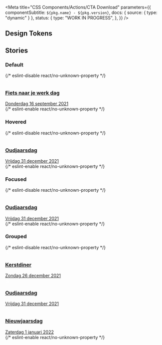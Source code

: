 

<Meta
  title="CSS Components/Actions/CTA Download"
  parameters={{
    componentSubtitle: `${pkg.name} - ${pkg.version}`,
    docs: { source: { type: "dynamic" } },
    status: {
      type: "WORK IN PROGRESS",
    },
  }}
/>

<Description markdown={readme} />

## Design Tokens

<DesignTokenDocBlock categoryName="CtaDownload" viewType="table" />

## Stories

### Default

<Canvas>
  {/* eslint-disable react/no-unknown-property */}
  <Story name="Default">
    <a class="denhaag-cta-download" href="#event-url">
      <div class="denhaag-cta-link__dot">
        <svg
          width="1em"
          height="1em"
          viewBox="0 0 24 24"
          fill="none"
          xmlns="http://www.w3.org/2000/svg"
          aria-hidden="true"
        >
          <path
            d="M21 15V19C21 19.5304 20.7893 20.0391 20.4142 20.4142C20.0391 20.7893 19.5304 21 19 21H5C4.46957 21 3.96086 20.7893 3.58579 20.4142C3.21071 20.0391 3 19.5304 3 19V15"
            stroke="white"
            stroke-width="2"
            stroke-linecap="round"
            stroke-linejoin="round"
          />
          <path d="M7 10L12 15L17 10" stroke="white" stroke-width="2" stroke-linecap="round" stroke-linejoin="round" />
          <path d="M12 15V3" stroke="white" stroke-width="2" stroke-linecap="round" stroke-linejoin="round" />
        </svg>
      </div>
      <div class="denhaag-cta-download__excerpt">
        <h3 class="denhaag-cta-download__title">Fiets naar je werk dag</h3>
        <time datetime="2021-09-16">Donderdag 16 september 2021</time>
      </div>
    </a>
  </Story>
  {/* eslint-enable react/no-unknown-property */}
</Canvas>

### Hovered

<Canvas>
  {/* eslint-disable react/no-unknown-property */}
  <Story name="Hovered">
    <a class="denhaag-cta-download denhaag-cta-download--hover" href="#event-url">
      <div class="denhaag-cta-link__dot">
        <svg
          width="1em"
          height="1em"
          viewBox="0 0 24 24"
          fill="none"
          xmlns="http://www.w3.org/2000/svg"
          aria-hidden="true"
        >
          <path
            d="M21 15V19C21 19.5304 20.7893 20.0391 20.4142 20.4142C20.0391 20.7893 19.5304 21 19 21H5C4.46957 21 3.96086 20.7893 3.58579 20.4142C3.21071 20.0391 3 19.5304 3 19V15"
            stroke="white"
            stroke-width="2"
            stroke-linecap="round"
            stroke-linejoin="round"
          />
          <path d="M7 10L12 15L17 10" stroke="white" stroke-width="2" stroke-linecap="round" stroke-linejoin="round" />
          <path d="M12 15V3" stroke="white" stroke-width="2" stroke-linecap="round" stroke-linejoin="round" />
        </svg>
      </div>
      <div class="denhaag-cta-download__excerpt">
        <h3 class="denhaag-cta-download__title">Oudjaarsdag</h3>
        <time datetime="2021-12-31">Vrijdag 31 december 2021</time>
      </div>
    </a>
  </Story>
  {/* eslint-enable react/no-unknown-property */}
</Canvas>

### Focused

<Canvas>
  {/* eslint-disable react/no-unknown-property */}
  <Story name="Focused">
    <a class="denhaag-cta-download denhaag-cta-download--focus" href="#event-url">
      <div class="denhaag-cta-link__dot">
        <svg
          width="1em"
          height="1em"
          viewBox="0 0 24 24"
          fill="none"
          xmlns="http://www.w3.org/2000/svg"
          aria-hidden="true"
        >
          <path
            d="M21 15V19C21 19.5304 20.7893 20.0391 20.4142 20.4142C20.0391 20.7893 19.5304 21 19 21H5C4.46957 21 3.96086 20.7893 3.58579 20.4142C3.21071 20.0391 3 19.5304 3 19V15"
            stroke="white"
            stroke-width="2"
            stroke-linecap="round"
            stroke-linejoin="round"
          />
          <path d="M7 10L12 15L17 10" stroke="white" stroke-width="2" stroke-linecap="round" stroke-linejoin="round" />
          <path d="M12 15V3" stroke="white" stroke-width="2" stroke-linecap="round" stroke-linejoin="round" />
        </svg>
      </div>
      <div class="denhaag-cta-download__excerpt">
        <h3 class="denhaag-cta-download__title">Oudjaarsdag</h3>
        <time datetime="2021-12-31">Vrijdag 31 december 2021</time>
      </div>
    </a>
  </Story>
  {/* eslint-enable react/no-unknown-property */}
</Canvas>

### Grouped

<Canvas>
  {/* eslint-disable react/no-unknown-property */}
  <Story name="Grouped">
    <a class="denhaag-cta-download" href="#event-url">
      <div class="denhaag-cta-link__dot">
        <svg
          width="1em"
          height="1em"
          viewBox="0 0 24 24"
          fill="none"
          xmlns="http://www.w3.org/2000/svg"
          aria-hidden="true"
        >
          <path
            d="M21 15V19C21 19.5304 20.7893 20.0391 20.4142 20.4142C20.0391 20.7893 19.5304 21 19 21H5C4.46957 21 3.96086 20.7893 3.58579 20.4142C3.21071 20.0391 3 19.5304 3 19V15"
            stroke="white"
            stroke-width="2"
            stroke-linecap="round"
            stroke-linejoin="round"
          />
          <path d="M7 10L12 15L17 10" stroke="white" stroke-width="2" stroke-linecap="round" stroke-linejoin="round" />
          <path d="M12 15V3" stroke="white" stroke-width="2" stroke-linecap="round" stroke-linejoin="round" />
        </svg>
      </div>
      <div class="denhaag-cta-download__excerpt">
        <h3 class="denhaag-cta-download__title">Kerstdiner</h3>
        <time datetime="2021-12-26">Zondag 26 december 2021</time>
      </div>
    </a>
    <a class="denhaag-cta-download" href="#event-url">
      <div class="denhaag-cta-link__dot">
        <svg
          width="1em"
          height="1em"
          viewBox="0 0 24 24"
          fill="none"
          xmlns="http://www.w3.org/2000/svg"
          aria-hidden="true"
        >
          <path
            d="M21 15V19C21 19.5304 20.7893 20.0391 20.4142 20.4142C20.0391 20.7893 19.5304 21 19 21H5C4.46957 21 3.96086 20.7893 3.58579 20.4142C3.21071 20.0391 3 19.5304 3 19V15"
            stroke="white"
            stroke-width="2"
            stroke-linecap="round"
            stroke-linejoin="round"
          />
          <path d="M7 10L12 15L17 10" stroke="white" stroke-width="2" stroke-linecap="round" stroke-linejoin="round" />
          <path d="M12 15V3" stroke="white" stroke-width="2" stroke-linecap="round" stroke-linejoin="round" />
        </svg>
      </div>
      <div class="denhaag-cta-download__excerpt">
        <h3 class="denhaag-cta-download__title">Oudjaarsdag</h3>
        <time datetime="2021-12-31">Vrijdag 31 december 2021</time>
      </div>
    </a>
    <a class="denhaag-cta-download" href="#event-url">
      <div class="denhaag-cta-link__dot">
        <svg
          width="1em"
          height="1em"
          viewBox="0 0 24 24"
          fill="none"
          xmlns="http://www.w3.org/2000/svg"
          aria-hidden="true"
        >
          <path
            d="M21 15V19C21 19.5304 20.7893 20.0391 20.4142 20.4142C20.0391 20.7893 19.5304 21 19 21H5C4.46957 21 3.96086 20.7893 3.58579 20.4142C3.21071 20.0391 3 19.5304 3 19V15"
            stroke="white"
            stroke-width="2"
            stroke-linecap="round"
            stroke-linejoin="round"
          />
          <path d="M7 10L12 15L17 10" stroke="white" stroke-width="2" stroke-linecap="round" stroke-linejoin="round" />
          <path d="M12 15V3" stroke="white" stroke-width="2" stroke-linecap="round" stroke-linejoin="round" />
        </svg>
      </div>
      <div class="denhaag-cta-download__excerpt">
        <h3 class="denhaag-cta-download__title">Nieuwjaarsdag</h3>
        <time datetime="2021-01-01">Zaterdag 1 januari 2022</time>
      </div>
    </a>
  </Story>
  {/* eslint-enable react/no-unknown-property */}
</Canvas>
